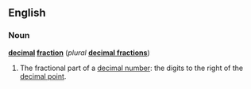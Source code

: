 ==English==
===Noun===
{{wikipedia}}
'''[[decimal]] [[fraction]]''' (''plural'' '''[[decimal fractions]]''')

#{{arithmetic}} The fractional part of a [[decimal number]]: the digits to the right of the [[decimal point]].
